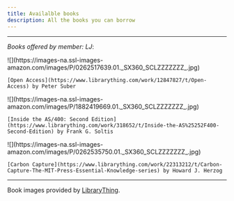 ```yaml
---
title: Availalble books
description: All the books you can borrow
---
```



---

*Books offered by member: LJ*:

<CardGrid>

  <Card>
    ![](https://images-na.ssl-images-amazon.com/images/P/0262517639.01._SX360_SCLZZZZZZZ_.jpg)

    [Open Access](https://www.librarything.com/work/12847827/t/Open-Access) by Peter Suber
  </Card>

  <Card>
    ![](https://images-na.ssl-images-amazon.com/images/P/1882419669.01._SX360_SCLZZZZZZZ_.jpg)

    [Inside the AS/400: Second Edition](https://www.librarything.com/work/318652/t/Inside-the-AS%25252F400-Second-Edition) by Frank G. Soltis
  </Card>

  <Card>
    ![](https://images-na.ssl-images-amazon.com/images/P/0262535750.01._SX360_SCLZZZZZZZ_.jpg)

    [Carbon Capture](https://www.librarything.com/work/22313212/t/Carbon-Capture-The-MIT-Press-Essential-Knowledge-series) by Howard J. Herzog
  </Card>

</CardGrid>

---

Book images provided by [LibraryThing](https://www.librarything.com).
